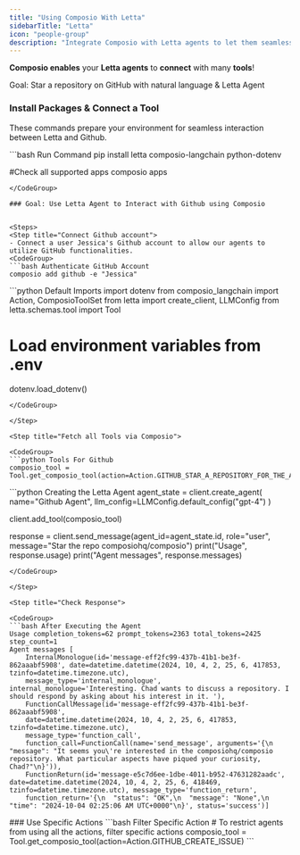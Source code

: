 ```yaml
---
title: "Using Composio With Letta"
sidebarTitle: "Letta"
icon: "people-group"
description: "Integrate Composio with Letta agents to let them seamlessly interact with external apps"
---
```


**Composio enables** your **Letta agents** to **connect** with many **tools**!

<Tip>
  Goal: Star a repository on GitHub with natural language & Letta Agent
</Tip>

### Install Packages & Connect a Tool

These commands prepare your environment for seamless interaction between Letta and Github.

<CodeGroup>
```bash Run Command
pip install letta composio-langchain python-dotenv

#Check all supported apps
composio apps
```
</CodeGroup>

### Goal: Use Letta Agent to Interact with Github using Composio


<Steps>
<Step title="Connect Github account">
- Connect a user Jessica's Github account to allow our agents to utilize GitHub functionalities.
<CodeGroup>
```bash Authenticate GitHub Account 
composio add github -e "Jessica"
```
</CodeGroup>
</Step>

<Step title="Import Base Packages">

<CodeGroup>
```python Default Imports
import dotenv
from composio_langchain import Action, ComposioToolSet
from letta import create_client, LLMConfig
from letta.schemas.tool import Tool

# Load environment variables from .env
dotenv.load_dotenv()
```
</CodeGroup>

</Step>

<Step title="Fetch all Tools via Composio">

<CodeGroup>
```python Tools For Github
composio_tool = Tool.get_composio_tool(action=Action.GITHUB_STAR_A_REPOSITORY_FOR_THE_AUTHENTICATED_USER)
```
</CodeGroup>
</Step>

<Step title="Create the Agent">

<CodeGroup>
```python Creating the Letta Agent
agent_state = client.create_agent(
    name="Github Agent", 
    llm_config=LLMConfig.default_config("gpt-4")
)

client.add_tool(composio_tool)

response = client.send_message(agent_id=agent_state.id, role="user", message="Star the repo composiohq/composio")
print("Usage", response.usage)
print("Agent messages", response.messages)

```
</CodeGroup>

</Step>

<Step title="Check Response">

<CodeGroup>
```bash After Executing the Agent
Usage completion_tokens=62 prompt_tokens=2363 total_tokens=2425 step_count=1
Agent messages [
    InternalMonologue(id='message-eff2fc99-437b-41b1-be3f-862aaabf5908', date=datetime.datetime(2024, 10, 4, 2, 25, 6, 417853, tzinfo=datetime.timezone.utc), 
    message_type='internal_monologue', internal_monologue='Interesting. Chad wants to discuss a repository. I should respond by asking about his interest in it. '),
    FunctionCallMessage(id='message-eff2fc99-437b-41b1-be3f-862aaabf5908', 
    date=datetime.datetime(2024, 10, 4, 2, 25, 6, 417853, tzinfo=datetime.timezone.utc), 
    message_type='function_call', 
    function_call=FunctionCall(name='send_message', arguments='{\n  "message": "It seems you\'re interested in the composiohq/composio repository. What particular aspects have piqued your curiosity, Chad?"\n}')), 
    FunctionReturn(id='message-e5c7d6ee-1dbe-4011-b952-47631282aadc', date=datetime.datetime(2024, 10, 4, 2, 25, 6, 418469, tzinfo=datetime.timezone.utc), message_type='function_return', 
    function_return='{\n  "status": "OK",\n  "message": "None",\n  "time": "2024-10-04 02:25:06 AM UTC+0000"\n}', status='success')]
```
</CodeGroup>
</Step>
</Steps>
### Use Specific Actions
<CodeGroup>
    ```bash Filter Specific Action
    # To restrict agents from using all the actions, filter specific actions
    composio_tool = Tool.get_composio_tool(action=Action.GITHUB_CREATE_ISSUE)
    ```
</CodeGroup>

